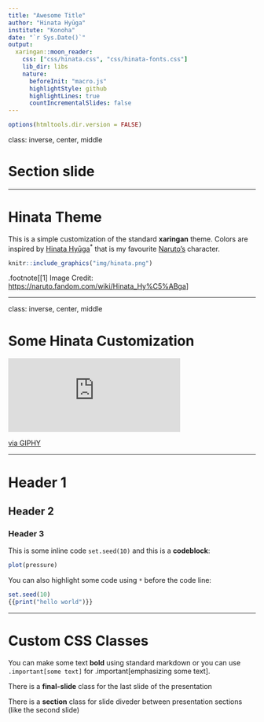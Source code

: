 ```yaml
---
title: "Awesome Title"
author: "Hinata Hyūga"
institute: "Konoha"
date: "`r Sys.Date()`"
output:
  xaringan::moon_reader:
    css: ["css/hinata.css", "css/hinata-fonts.css"]
    lib_dir: libs
    nature:
      beforeInit: "macro.js"
      highlightStyle: github
      highlightLines: true
      countIncrementalSlides: false
---
```


```r
options(htmltools.dir.version = FALSE)
```

class: inverse, center, middle

# Section slide

---

# Hinata Theme

This is a simple customization of the standard **xaringan** theme. Colors are inspired by [Hinata Hyūga](https://naruto.fandom.com/wiki/Hinata_Hy%C5%ABga)<sup>*</sup> that is my favourite [Naruto's](https://en.wikipedia.org/wiki/Naruto) character.

```r
knitr::include_graphics("img/hinata.png")
```

.footnote[[1] Image Credit: [https://naruto.fandom.com/wiki/Hinata_Hy%C5%ABga](https://naruto.fandom.com/wiki/Hinata_Hy%C5%ABga)]

---

class: inverse, center, middle

# Some Hinata Customization

<iframe src="https://giphy.com/embed/qKr1nIRfIQPYI" width="350" frameBorder="0" class="giphy-embed" allowFullScreen></iframe> <p><a href="https://giphy.com/gifs/naruto-shippuden-well-qKr1nIRfIQPYI">via GIPHY</a></p>

---

# Header 1

## Header 2

### Header 3

This is some inline code `set.seed(10)` and this is a **codeblock**:

```r
plot(pressure)
```

You can also highlight some code using `*` before the code line:

```r
set.seed(10)
{{print("hello world")}}
```

---

# Custom CSS Classes

You can make some text **bold** using standard markdown or you can use `.important[some text]` for .important[emphasizing some text].

There is a **final-slide** class for the last slide of the presentation

There is a **section** class for slide diveder between presentation sections (like the second slide)
